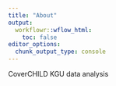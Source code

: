 ```yaml
---
title: "About"
output:
  workflowr::wflow_html:
    toc: false
editor_options:
  chunk_output_type: console
---
```


CoverCHILD KGU data analysis
